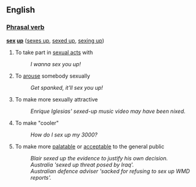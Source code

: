 ==English==
===[[Phrasal verb]]===
'''[[sex]] [[up]]''' ([[sexes up]], [[sexed up]], [[sexing up]])

# To take part in [[sexual act]]s with
#:''I wanna sex you up!''
# To [[arouse]] somebody sexually
#:''Get spanked, it'll sex you up!''<!-- please feel free to replace with something less risque -->
# To make more sexually attractive
#:''Enrique Iglesias' sexed-up music video may have been nixed.''
# To make "cooler"
#:''How do I sex up my 3000?''
# To make more [[palatable]] or [[acceptable]] to the general public
#:''Blair sexed up the evidence to justify his own decision.''
#:''Australia 'sexed up threat posed by Iraq'.''
#:''Australian defence adviser 'sacked for refusing to sex up WMD reports'.''